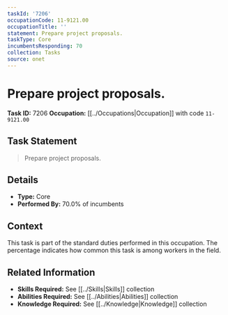```yaml
---
taskId: '7206'
occupationCode: 11-9121.00
occupationTitle: ''
statement: Prepare project proposals.
taskType: Core
incumbentsResponding: 70
collection: Tasks
source: onet
---
```

# Prepare project proposals.

**Task ID:** 7206
**Occupation:** [[../Occupations|Occupation]] with code `11-9121.00`

## Task Statement

> Prepare project proposals.

## Details

- **Type:** Core
- **Performed By:** 70.0% of incumbents

## Context

This task is part of the standard duties performed in this occupation. The percentage indicates how common this task is among workers in the field.

## Related Information

- **Skills Required:** See [[../Skills|Skills]] collection
- **Abilities Required:** See [[../Abilities|Abilities]] collection
- **Knowledge Required:** See [[../Knowledge|Knowledge]] collection
